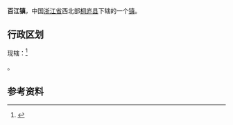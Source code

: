 {{中国乡级行政区
|景观照片文件名       = 
|景观照片描述         = 
}}
'''百江镇'''，中国[[浙江省|浙江省]]西北部[[桐庐县|桐庐县]]下辖的一个[[镇|镇]]。

==行政区划==
现辖：<ref>{{PRC admin/ref sgc|33/01/22/112/000}}</ref>

{{PRC admin/children|33/01/22/112/000}}。

==参考资料==
{{reflist}}

{{PRC admin/navcat|33/01/22/112/000}}